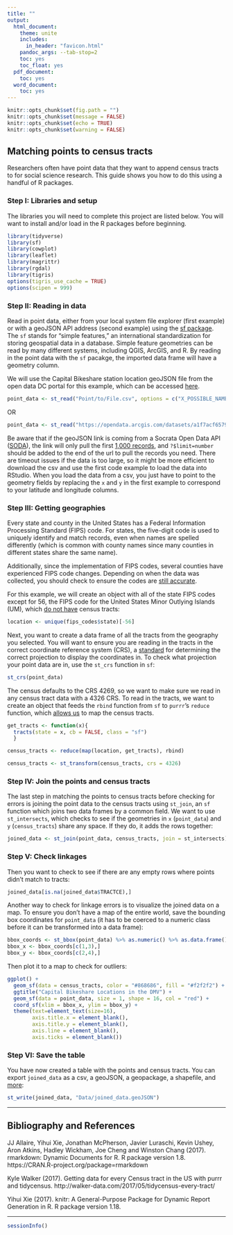 ```yaml
---
title: ""
output:
  html_document:
    theme: unite
    includes:
      in_header: "favicon.html"
    pandoc_args: --tab-stop=2
    toc: yes
    toc_float: yes
  pdf_document:
    toc: yes
  word_document:
    toc: yes
---
```


<link rel="stylesheet" href="//fonts.googleapis.com/css?family=Lato" />

```r
knitr::opts_chunk$set(fig.path = "")
knitr::opts_chunk$set(message = FALSE)
knitr::opts_chunk$set(echo = TRUE)
knitr::opts_chunk$set(warning = FALSE)
```

## Matching points to census tracts

Researchers often have point data that they want to append census tracts to for social science research. This guide shows you how to do this using a handful of R packages. 

### Step I: Libraries and setup

The libraries you will need to complete this project are listed below. You will want to install and/or load in the R packages before beginning. 

``` r
library(tidyverse)
library(sf)
library(cowplot)
library(leaflet)
library(magrittr)
library(rgdal)
library(tigris)
options(tigris_use_cache = TRUE)
options(scipen = 999)
```

### Step II: Reading in data

Read in point data, either from your local system file explorer (first example) or with a geoJSON API address (second example) using the [sf package](https://r-spatial.github.io/sf/). The `sf` stands for "simple features," an international standardization for storing geospatial data in a database. Simple feature geometries can be read by many different systems, including QGIS, ArcGIS, and R. By reading in the point data with the `sf` pacakge, the imported data frame will have a geometry column. 

We will use the Capital Bikeshare station location geoJSON file from the open data DC portal for this example, which can be accessed [here](https://opendata.dc.gov/datasets/capital-bike-share-locations).

```r
point_data <- st_read("Point/to/File.csv", options = c("X_POSSIBLE_NAMES = x","Y_POSSIBLE_NAMES = y"))
```

OR

```r
point_data <- st_read("https://opendata.arcgis.com/datasets/a1f7acf65795451d89f0a38565a975b3_5.geojson")
```

Be aware that if the geoJSON link is coming from a Socrata Open Data API ([SODA](https://www.tylertech.com/products/socrata/data-platform)), the link will only pull the first [1,000 records](https://dev.socrata.com/docs/queries/limit.html), and `?$limit=number` should be added to the end of the url to pull the records you need. There are timeout issues if the data is too large, so it might be more efficient to download the csv and use the first code example to load the data into RStudio. When you load the data from a csv, you just have to point to the geometry fields by replacing the `x` and `y` in the first example to correspond to your latitude and longitude columns.

### Step III: Getting geographies

Every state and county in the United States has a Federal Information Processing Standard (FIPS) code. For states, the five-digit code is used to uniquely identify and match records, even when names are spelled differently (which is common with county names since many counties in different states share the same name).

Additionally, since the implementation of FIPS codes, several counties have experienced FIPS code changes. Depending on when the data was collected, you should check to ensure the codes are [still accurate](https://www.census.gov/programs-surveys/geography/technical-documentation/county-changes.html). 


For this example, we will create an object with all of the state FIPS codes except for 56, the FIPS code for the United States Minor Outlying Islands (UM), which [do not have](https://www.census.gov/history/www/programs/geography/island_areas.html) census tracts:

``` r
location <- unique(fips_codes$state)[-56]
```

Next, you want to create a data frame of all the tracts from the geography you selected. You will want to ensure you are reading in the tracts in the correct coordinate reference system (CRS), a [standard](https://docs.qgis.org/3.4/en/docs/gentle_gis_introduction/coordinate_reference_systems.html) for determining the correct projection to display the coordinates in. To check what projection your point data are in, use the `st_crs` function in `sf`: 

```r
st_crs(point_data)
```

The census defaults to the CRS 4269, so we want to make sure we read in any census tract data with a 4326 CRS. To read in the tracts, we want to create an object that feeds the `rbind` function from `sf` to `purrr`'s `reduce` function, which [allows us](https://walker-data.com/2017/05/tidycensus-every-tract/) to map the census tracts.
```r
get_tracts <- function(x){
  tracts(state = x, cb = FALSE, class = "sf")
  }

census_tracts <- reduce(map(location, get_tracts), rbind)

census_tracts <- st_transform(census_tracts, crs = 4326)
```

### Step IV: Join the points and census tracts
The last step in matching the points to census tracts before checking for errors is joining the point data to the census tracts using `st_join`, an `sf` function which joins two data frames by a common field. We want to use `st_intersects`, which checks to see if the geometries in `x` (`point_data`) and `y` (`census_tracts`) share any space. If they do, it adds the rows together:
``` r
joined_data <- st_join(point_data, census_tracts, join = st_intersects) 
```

### Step V: Check linkages
Then you want to check to see if there are any empty rows where points didn't match to tracts:
``` r
joined_data[is.na(joined_data$TRACTCE),]
```

Another way to check for linkage errors is to visualize the joined data on a map. To ensure you don't have a map of the entire world, save the bounding box coordinates for `point_data` (it has to be coerced to a numeric class before it can be transformed into a data frame):
``` r
bbox_coords <- st_bbox(point_data) %>% as.numeric() %>% as.data.frame()
bbox_x <- bbox_coords[c(1,3),]
bbox_y <- bbox_coords[c(2,4),]
```

Then plot it to a map to check for outliers:
```r
ggplot() +
  geom_sf(data = census_tracts, color = "#868686", fill = "#f2f2f2") +
  ggtitle("Capital Bikeshare Locations in the DMV") +
  geom_sf(data = point_data, size = 1, shape = 16, col = "red") +
  coord_sf(xlim = bbox_x, ylim = bbox_y) +
  theme(text=element_text(size=16), 
        axis.title.x = element_blank(),
        axis.title.y = element_blank(),
        axis.line = element_blank(),
        axis.ticks = element_blank())
```

### Step VI: Save the table
You have now created a table with the points and census tracts. You can export `joined_data` as a csv, a geoJSON, a geopackage, a shapefile, and [more](https://gdal.org/drivers/vector/index.html):
``` r
st_write(joined_data, "Data/joined_data.geoJSON")
```

------

## Bibliography and References

JJ Allaire, Yihui Xie, Jonathan McPherson,
  Javier Luraschi, Kevin Ushey, Aron Atkins,
  Hadley Wickham, Joe Cheng and Winston
  Chang (2017). rmarkdown: Dynamic Documents
  for R. R package version 1.8.
  https://CRAN.R-project.org/package=rmarkdown

Kyle Walker (2017).
	Getting data for every Census tract in the US with purrr and tidycensus.
	http://walker-data.com/2017/05/tidycensus-every-tract/

Yihui Xie (2017). knitr: A General-Purpose
  Package for Dynamic Report Generation in
  R. R package version 1.18.

------

```r
sessionInfo()
```
